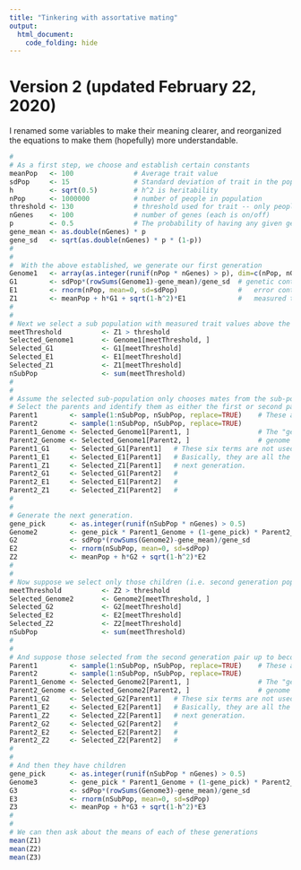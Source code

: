 ```yaml
---
title: "Tinkering with assortative mating"
output: 
  html_document:
    code_folding: hide
---
```


# Version 2 (updated February 22, 2020)

I renamed some variables to make their meaning clearer, and reorganized
the equations to make them (hopefully) more understandable.

```r

#
# As a first step, we choose and establish certain constants
meanPop   <- 100               # Average trait value
sdPop     <- 15                # Standard deviation of trait in the population
h         <- sqrt(0.5)         # h^2 is heritability 
nPop      <- 1000000           # number of people in population
threshold <- 130               # threshold used for trait -- only people above it can procreate
nGenes    <- 100               # number of genes (each is on/off)
p         <- 0.5               # The probability of having any given gene being "on"
gene_mean <- as.double(nGenes) * p
gene_sd   <- sqrt(as.double(nGenes) * p * (1-p))
#
#
#  With the above established, we generate our first generation
Genome1   <- array(as.integer(runif(nPop * nGenes) > p), dim=c(nPop, nGenes))
G1        <- sdPop*(rowSums(Genome1)-gene_mean)/gene_sd  # genetic contribution; normalized to sd of population
E1        <- rnorm(nPop, mean=0, sd=sdPop)               #   error contribution; normalized to sd of population 
Z1        <- meanPop + h*G1 + sqrt(1-h^2)*E1             #   measured trait
#
#
# Next we select a sub population with measured trait values above the threshold
meetThreshold          <- Z1 > threshold
Selected_Genome1       <- Genome1[meetThreshold, ]
Selected_G1            <- G1[meetThreshold]
Selected_E1            <- E1[meetThreshold]
Selected_Z1            <- Z1[meetThreshold]
nSubPop                <- sum(meetThreshold)
#
#
# Assume the selected sub-population only chooses mates from the sub-population.
# Select the parents and identify them as either the first or second parent.
Parent1        <- sample(1:nSubPop, nSubPop, replace=TRUE)    # These are the "index" of each person to be a parent
Parent2        <- sample(1:nSubPop, nSubPop, replace=TRUE) 
Parent1_Genome <- Selected_Genome1[Parent1, ]                 # The "genome" of each parent.  Needed to construct
Parent2_Genome <- Selected_Genome1[Parent2, ]                 # genome of the children
Parent1_G1     <- Selected_G1[Parent1]   # These six terms are not used, but are useful for testing.
Parent1_E1     <- Selected_E1[Parent1]   # Basically, they are all the data associated to the parent of
Parent1_Z1     <- Selected_Z1[Parent1]   # next generation.
Parent2_G1     <- Selected_G1[Parent2]   #
Parent2_E1     <- Selected_E1[Parent2]   #
Parent2_Z1     <- Selected_Z1[Parent2]   #
#
#
# Generate the next generation.
gene_pick      <- as.integer(runif(nSubPop * nGenes) > 0.5)
Genome2        <- gene_pick * Parent1_Genome + (1-gene_pick) * Parent2_Genome
G2             <- sdPop*(rowSums(Genome2)-gene_mean)/gene_sd  
E2             <- rnorm(nSubPop, mean=0, sd=sdPop)
Z2             <- meanPop + h*G2 + sqrt(1-h^2)*E2
#
#
# Now suppose we select only those children (i.e. second generation population) that meet the threshold
meetThreshold          <- Z2 > threshold
Selected_Genome2       <- Genome2[meetThreshold, ]
Selected_G2            <- G2[meetThreshold]
Selected_E2            <- E2[meetThreshold]
Selected_Z2            <- Z2[meetThreshold]
nSubPop                <- sum(meetThreshold)
#
#
# And suppose those selected from the second generation pair up to become parents
Parent1        <- sample(1:nSubPop, nSubPop, replace=TRUE)    # These are the "index" of each person to be a parent
Parent2        <- sample(1:nSubPop, nSubPop, replace=TRUE) 
Parent1_Genome <- Selected_Genome2[Parent1, ]                 # The "genome" of each parent.  Needed to construct
Parent2_Genome <- Selected_Genome2[Parent2, ]                 # genome of the children
Parent1_G2     <- Selected_G2[Parent1]   # These six terms are not used, but are useful for testing.
Parent1_E2     <- Selected_E2[Parent1]   # Basically, they are all the data associated to the parent of
Parent1_Z2     <- Selected_Z2[Parent1]   # next generation.
Parent2_G2     <- Selected_G2[Parent2]   #
Parent2_E2     <- Selected_E2[Parent2]   #
Parent2_Z2     <- Selected_Z2[Parent2]   #
#
#
# And then they have children
gene_pick      <- as.integer(runif(nSubPop * nGenes) > 0.5)
Genome3        <- gene_pick * Parent1_Genome + (1-gene_pick) * Parent2_Genome
G3             <- sdPop*(rowSums(Genome3)-gene_mean)/gene_sd  
E3             <- rnorm(nSubPop, mean=0, sd=sdPop)
Z3             <- meanPop + h*G3 + sqrt(1-h^2)*E3
#
#
# We can then ask about the means of each of these generations
mean(Z1)
mean(Z2)
mean(Z3)

```





